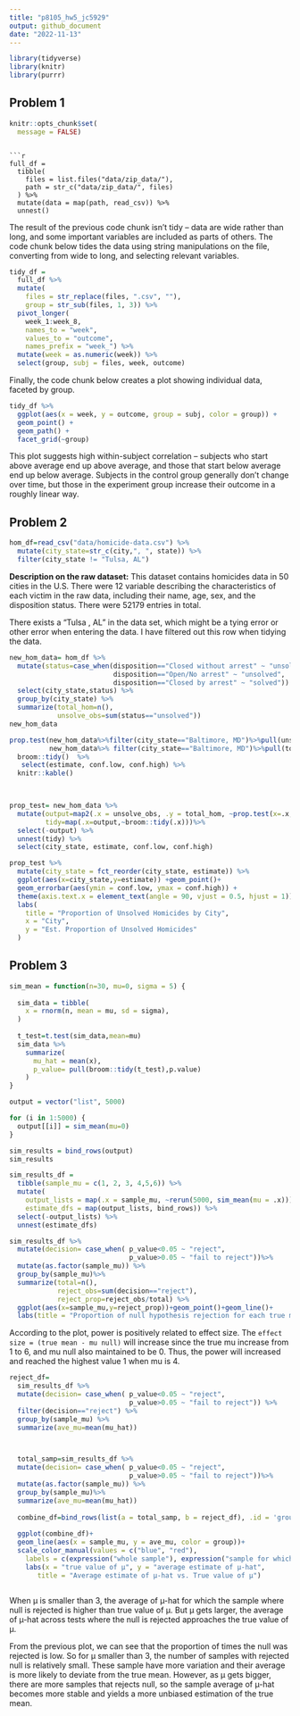 ```yaml
---
title: "p8105_hw5_jc5929"
output: github_document
date: "2022-11-13"
---
```


```r
library(tidyverse)
library(knitr)
library(purrr)
```

## Problem 1

```r

knitr::opts_chunk$set(
  message = FALSE)
```

```

```r
full_df = 
  tibble(
    files = list.files("data/zip_data/"),
    path = str_c("data/zip_data/", files)
  ) %>% 
  mutate(data = map(path, read_csv)) %>% 
  unnest()
```

The result of the previous code chunk isn't tidy -- data are wide rather than long, and some important variables are included as parts of others. The code chunk below tides the data using string manipulations on the file, converting from wide to long, and selecting relevant variables. 

```r
tidy_df = 
  full_df %>% 
  mutate(
    files = str_replace(files, ".csv", ""),
    group = str_sub(files, 1, 3)) %>% 
  pivot_longer(
    week_1:week_8,
    names_to = "week",
    values_to = "outcome",
    names_prefix = "week_") %>% 
  mutate(week = as.numeric(week)) %>% 
  select(group, subj = files, week, outcome)
```

Finally, the code chunk below creates a plot showing individual data, faceted by group. 

```r
tidy_df %>% 
  ggplot(aes(x = week, y = outcome, group = subj, color = group)) + 
  geom_point() + 
  geom_path() + 
  facet_grid(~group)
```

This plot suggests high within-subject correlation -- subjects who start above average end up above average, and those that start below average end up below average. Subjects in the control group generally don't change over time, but those in the experiment group increase their outcome in a roughly linear way. 


## Problem 2

```r
hom_df=read_csv("data/homicide-data.csv") %>%
  mutate(city_state=str_c(city,", ", state)) %>%
  filter(city_state != "Tulsa, AL")
```

__Description on the raw dataset:__
This dataset contains homicides data in 50 cities in the U.S. There were 12 variable describing the characteristics of each victim in the raw data, including their name, age, sex, and the disposition status. There were 52179 entries in total.

There exists a "Tulsa , AL" in the data set, which might be a tying error or other error when entering the data. I have filtered out this row when tidying the data.

```r
new_hom_data= hom_df %>%
  mutate(status=case_when(disposition=="Closed without arrest" ~ "unsolved",
                          disposition=="Open/No arrest" ~ "unsolved",
                          disposition=="Closed by arrest" ~ "solved")) %>%
  select(city_state,status) %>%
  group_by(city_state) %>%
  summarize(total_hom=n(),
            unsolve_obs=sum(status=="unsolved")) 
new_hom_data

```

```r
prop.test(new_hom_data%>%filter(city_state=="Baltimore, MD")%>%pull(unsolve_obs),
          new_hom_data%>% filter(city_state=="Baltimore, MD")%>%pull(total_hom)) %>%
  broom::tidy()  %>%
   select(estimate, conf.low, conf.high) %>%
  knitr::kable()

  
```

```r
prop_test= new_hom_data %>%
  mutate(output=map2(.x = unsolve_obs, .y = total_hom, ~prop.test(x=.x,n=.y)),
         tidy=map(.x=output,~broom::tidy(.x)))%>%
  select(-output) %>%
  unnest(tidy) %>%
  select(city_state, estimate, conf.low, conf.high)
```

```r
prop_test %>%
  mutate(city_state = fct_reorder(city_state, estimate)) %>%
  ggplot(aes(x=city_state,y=estimate)) +geom_point()+
  geom_errorbar(aes(ymin = conf.low, ymax = conf.high)) +
  theme(axis.text.x = element_text(angle = 90, vjust = 0.5, hjust = 1)) +
  labs(
    title = "Proportion of Unsolved Homicides by City",
    x = "City",
    y = "Est. Proportion of Unsolved Homicides"
  )

```

## Problem 3

```r
sim_mean = function(n=30, mu=0, sigma = 5) {
  
  sim_data = tibble(
    x = rnorm(n, mean = mu, sd = sigma),
  )
  
  t_test=t.test(sim_data,mean=mu)
  sim_data %>% 
    summarize(
      mu_hat = mean(x),
      p_value= pull(broom::tidy(t_test),p.value)
    )
}

```

```r
output = vector("list", 5000)

for (i in 1:5000) {
  output[[i]] = sim_mean(mu=0)
}

sim_results = bind_rows(output)
sim_results

```

```r
sim_results_df = 
  tibble(sample_mu = c(1, 2, 3, 4,5,6)) %>% 
  mutate(
    output_lists = map(.x = sample_mu, ~rerun(5000, sim_mean(mu = .x))),
    estimate_dfs = map(output_lists, bind_rows)) %>% 
  select(-output_lists) %>% 
  unnest(estimate_dfs)
```

```r
sim_results_df %>%
  mutate(decision= case_when( p_value<0.05 ~ "reject",
                              p_value>0.05 ~ "fail to reject"))%>%
  mutate(as.factor(sample_mu)) %>%
  group_by(sample_mu)%>%
  summarize(total=n(),
            reject_obs=sum(decision=="reject"),
            reject_prop=reject_obs/total) %>%
  ggplot(aes(x=sample_mu,y=reject_prop))+geom_point()+geom_line()+
  labs(title = "Proportion of null hypothesis rejection for each true mean")
```
According to the plot, power is positively related to effect size. The `effect size = (true mean - mu null)` will increase since the true mu increase from 1 to 6, and mu null also maintained to be 0. Thus, the power will increased and reached the highest value 1 when mu is 4.
```r
reject_df=
  sim_results_df %>%
  mutate(decision= case_when( p_value<0.05 ~ "reject",
                              p_value>0.05 ~ "fail to reject")) %>%
  filter(decision=="reject") %>%
  group_by(sample_mu) %>%
  summarize(ave_mu=mean(mu_hat))



  total_samp=sim_results_df %>%
  mutate(decision= case_when( p_value<0.05 ~ "reject",
                              p_value>0.05 ~ "fail to reject"))%>%
  mutate(as.factor(sample_mu)) %>%
  group_by(sample_mu)%>%
  summarize(ave_mu=mean(mu_hat)) 
  
  combine_df=bind_rows(list(a = total_samp, b = reject_df), .id = 'group')
  
  ggplot(combine_df)+
  geom_line(aes(x = sample_mu, y = ave_mu, color = group))+
  scale_color_manual(values = c("blue", "red"),
    labels = c(expression("whole sample"), expression("sample for which null is rejected")))+
    labs(x = "true value of µ", y = "average estimate of µ-hat",
       title = "Average estimate of µ-hat vs. True value of µ")



```

When µ is smaller than 3, the average of µ-hat for which the sample where null is rejected is higher than  true value of µ. But µ gets larger, the average of µ-hat across tests where the null is rejected approaches the true value of µ.

From the previous plot, we can see that the proportion of times the null was rejected is low. So for µ smaller than 3, the number of samples with rejected null is relatively small. These sample have more variation and their average is more likely to deviate from the true mean. However, as µ gets bigger, there are more samples that rejects null, so the sample average of µ-hat becomes more stable and yields a more unbiased estimation of the true mean.

 
